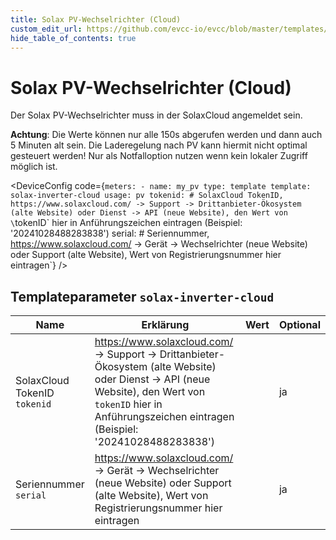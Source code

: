 ```yaml
---
title: Solax PV-Wechselrichter (Cloud)
custom_edit_url: https://github.com/evcc-io/evcc/blob/master/templates/definition/meter/solax-inverter-cloud.yaml
hide_table_of_contents: true
---
```



# Solax PV-Wechselrichter (Cloud)

<div className="device-detail-container">
  <div className="device-detail-content">
    <DeviceFeatures features="" />

Der Solax PV-Wechselrichter muss in der SolaxCloud angemeldet sein.

**Achtung**: Die Werte können nur alle 150s abgerufen werden und dann auch 5 Minuten alt sein. Die Laderegelung nach PV kann hiermit nicht optimal gesteuert werden! Nur als Notfalloption nutzen wenn kein lokaler Zugriff möglich ist.


<DeviceConfig code={`meters:
    - name: my_pv
      type: template
      template: solax-inverter-cloud
      usage: pv
      tokenid: # SolaxCloud TokenID, https://www.solaxcloud.com/ -> Support -> Drittanbieter-Ökosystem (alte Website) oder Dienst -> API (neue Website), den Wert von \`tokenID\` hier in Anführungszeichen eintragen (Beispiel: '20241028488283838')
      serial: # Seriennummer, https://www.solaxcloud.com/ -> Gerät -> Wechselrichter (neue Website) oder Support (alte Website), Wert von Registrierungsnummer hier eintragen`}  />
  </div>
  <div className="device-detail-icon">
    <evcc-icon
      type="meter"
      name="solax-inverter-cloud"
      size="400px"
      alt="Solax PV-Wechselrichter (Cloud)"
      className="device-detail-icon-img"
    ></evcc-icon>
  </div>
</div>

## Templateparameter `solax-inverter-cloud`

| Name | Erklärung | Wert | Optional |
|-----------|-----------|------|----------|
| SolaxCloud TokenID<br/>`tokenid` | https://www.solaxcloud.com/ -> Support -> Drittanbieter-Ökosystem (alte Website) oder Dienst -> API (neue Website), den Wert von `tokenID` hier in Anführungszeichen eintragen (Beispiel: '20241028488283838') |  | ja |
| Seriennummer<br/>`serial` | https://www.solaxcloud.com/ -> Gerät -> Wechselrichter (neue Website) oder Support (alte Website), Wert von Registrierungsnummer hier eintragen |  | ja |

